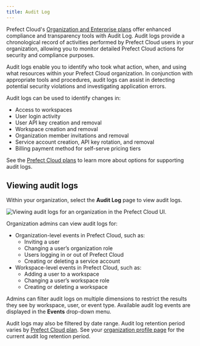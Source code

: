 ```yaml
---
title: Audit Log
---
```



Prefect Cloud's [Organization and Enterprise plans](https://www.prefect.io/pricing) offer enhanced compliance and transparency tools with Audit Log.
Audit logs provide a chronological record of activities performed by Prefect Cloud users in your organization, allowing you to monitor detailed Prefect Cloud actions for security and compliance purposes.

Audit logs enable you to identify who took what action, when, and using what resources within your Prefect Cloud organization.
In conjunction with appropriate tools and procedures, audit logs can assist in detecting potential security violations and investigating application errors.  

Audit logs can be used to identify changes in:

- Access to workspaces
- User login activity
- User API key creation and removal
- Workspace creation and removal
- Organization member invitations and removal
- Service account creation, API key rotation, and removal
- Billing payment method for self-serve pricing tiers

See the [Prefect Cloud plans](https://www.prefect.io/pricing) to learn more about options for supporting audit logs.

## Viewing audit logs

Within your organization, select the **Audit Log** page to view audit logs.

![Viewing audit logs for an organization in the Prefect Cloud UI.](/2.13.8/img/ui/audit-log.png)

Organization admins can view audit logs for:

- Organization-level events in Prefect Cloud, such as:
  - Inviting a user
  - Changing a user’s organization role
  - Users logging in or out of Prefect Cloud
  - Creating or deleting a service account
- Workspace-level events in Prefect Cloud, such as:
  - Adding a user to a workspace
  - Changing a user’s workspace role
  - Creating or deleting a workspace

Admins can filter audit logs on multiple dimensions to restrict the results they see by workspace, user, or event type.
Available audit log events are displayed in the **Events** drop-down menu.

Audit logs may also be filtered by date range. Audit log retention period varies by [Prefect Cloud plan](https://www.prefect.io/pricing).
See your [organization profile page](/2.13.8/cloud/organizations/) for the current audit log retention period.

